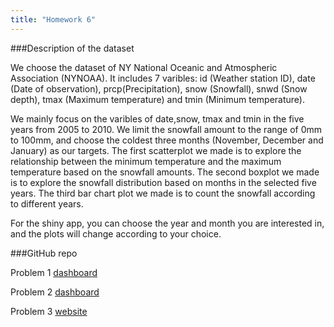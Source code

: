 ```yaml
---
title: "Homework 6"
---
```


###Description of the dataset

We choose the dataset of NY National Oceanic and Atmospheric Association (NYNOAA). It includes 7 varibles: id (Weather station ID), date (Date of observation), prcp(Precipitation), snow (Snowfall), snwd (Snow depth), tmax (Maximum temperature) and tmin (Minimum temperature). 

We mainly focus on the varibles of date,snow, tmax and tmin in the five years from 2005 to 2010. We limit the snowfall amount to the range of 0mm to 100mm, and choose the coldest three months (November, December and January) as our targets. The first scatterplot we made is to explore the relationship between the minimum temperature and the maximum temperature based on the snowfall amounts. The second boxplot we made is to explore the snowfall distribution based on months in the selected five years. The third bar chart plot we made is to count the snowfall according to different years. 
   
For the shiny app, you can choose the year and month you are interested in, and the plots will change according to your choice.

###GitHub repo

Problem 1 [dashboard](https://github.com/EileenZh/p8105_hw6_hz2507)


Problem 2 [dashboard](https://github.com/zhaoyuliu/p8105_hw6_p2)

 
Problem 3 [website](https://github.com/EileenZh/p8105_hw6_p3)

